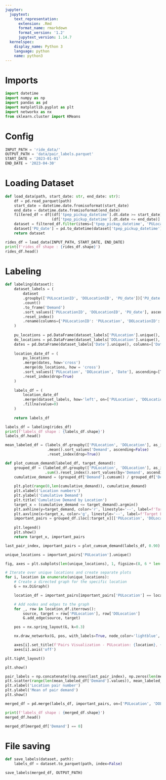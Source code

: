 ```yaml
---
jupyter:
  jupytext:
    text_representation:
      extension: .Rmd
      format_name: rmarkdown
      format_version: '1.2'
      jupytext_version: 1.14.7
  kernelspec:
    display_name: Python 3
    language: python
    name: python3
---
```


# Imports

```python
import datetime
import numpy as np
import pandas as pd
import matplotlib.pyplot as plt
import networkx as nx
from sklearn.cluster import KMeans
```

# Config

```python
INPUT_PATH = 'ride_data/'
OUTPUT_PATH = 'data/pair_labels.parquet'
START_DATE = '2023-01-01'
END_DATE = '2023-04-30'
```

# Loading Dataset

```python
def load_data(path, start_date: str, end_date: str):
    df = pd.read_parquet(path) 
    start_date = datetime.date.fromisoformat(start_date)
    end_date = datetime.date.fromisoformat(end_date)
    filtered_df = df[(df['tpep_pickup_datetime'].dt.date >= start_date) &
                     (df['tpep_pickup_datetime'].dt.date <= end_date)]
    dataset = filtered_df.filter(items=['tpep_pickup_datetime', 'PULocationID', 'DOLocationID'])
    dataset['PU_date'] = pd.to_datetime(dataset['tpep_pickup_datetime'].dt.date)
    return dataset
```

```python
rides_df = load_data(INPUT_PATH, START_DATE, END_DATE)
print(f'rides_df shape : {rides_df.shape}')
rides_df.head()
```

# Labeling

```python
def labeling(dataset):
    dataset_labels = (
        dataset
        .groupby(['PULocationID', 'DOLocationID', 'PU_date'])['PU_date']
        .count()
        .to_frame('Demand')
        .sort_values(['PULocationID', 'DOLocationID', 'PU_date'], ascending=[True, True, True])
        .reset_index()
        .rename(columns={'PULocationID': 'PULocation', 'DOLocationID': 'DOLocation', 'PU_date': 'Date'})
    )
  
    pu_locations = pd.DataFrame(dataset_labels['PULocation'].unique(), columns=['PULocation'])
    do_locations = pd.DataFrame(dataset_labels['DOLocation'].unique(), columns=['DOLocation'])
    dates = pd.DataFrame(dataset_labels['Date'].unique(), columns=['Date'])
    
    location_date_df = (
        pu_locations
        .merge(dates, how='cross')
        .merge(do_locations, how = 'cross')
        .sort_values(['PULocation', 'DOLocation', 'Date'], ascending=[True, True, True])
        .reset_index(drop=True)
    )
    
    labels_df = (
        location_date_df
        .merge(dataset_labels, how='left', on=['PULocation', 'DOLocation', 'Date'])
        .fillna(value=0)
    )
    
    return labels_df
```

```python
labels_df = labeling(rides_df)
print(f'labels_df shape : {labels_df.shape}')
labels_df.head()
```

```python
mean_labeled_df = (labels_df.groupby(['PULocation', 'DOLocation'], as_index=False)['Demand']
                   .mean().sort_values('Demand', ascending=False)
                   .reset_index(drop=True))
```

```python
def plot_cumsum_demand(labeled_df, target_demand):
    grouped_df = (labeled_df.groupby(['PULocation', 'DOLocation'], as_index=False)['Demand']
                  .sum().reset_index().sort_values(by='Demand', ascending=False).reset_index(drop=True))
    cumulative_demand = (grouped_df['Demand'].cumsum() / grouped_df['Demand'].sum()).to_numpy()
    
    plt.plot(range(0,len(cumulative_demand)), cumulative_demand)
    plt.xlabel('Location numbers')
    plt.ylabel('Cumulative Demand')
    plt.title('Cumulative Demand by Location')
    target_x = (cumulative_demand <= target_demand).argmin()
    plt.axhline(y=target_demand, color='r', linestyle='--', label=f'Target Demand ({target_demand})')
    plt.axvline(x=target_x, color='g', linestyle='--', label=f'Target Location ({target_x})')
    important_pairs = grouped_df.iloc[:target_x][['PULocation', 'DOLocation']]
    
    plt.legend() 
    plt.show()
    return target_x, important_pairs
```

```python
last_pair_index, important_pairs = plot_cumsum_demand(labels_df, 0.90)
```

```python
unique_locations = important_pairs['PULocation'].unique()

fig, axes = plt.subplots(len(unique_locations), 1, figsize=(8, 6 * len(unique_locations)))

# Iterate over unique locations and create separate plots
for i, location in enumerate(unique_locations):
    # Create a directed graph for the specific location
    G = nx.DiGraph()

    location_df = important_pairs[important_pairs['PULocation'] == location]

    # Add nodes and edges to the graph
    for _, row in location_df.iterrows():
        source, target = row['PULocation'], row['DOLocation']
        G.add_edge(source, target)

    pos = nx.spring_layout(G, k=0.3)

    nx.draw_networkx(G, pos, with_labels=True, node_color='lightblue', node_size=200, font_size=7, alpha=0.8, arrows=True, ax=axes[i])

    axes[i].set_title(f'Pairs Visualization - PULocation: {location}, {len(location_df)} pairs')
    axes[i].axis('off')

plt.tight_layout()

plt.show()
```

```python
pair_labels = np.concatenate((np.ones(last_pair_index), np.zeros(len(mean_labeled_df) - last_pair_index)))
plt.scatter(range(len(mean_labeled_df['Demand'].values)), mean_labeled_df['Demand'].values, c = pair_labels)
plt.xlabel('Location pair number')
plt.ylabel('Mean of pair demand')
plt.show()
```

```python
merged_df = pd.merge(labels_df, important_pairs, on=['PULocation', 'DOLocation'], how='inner')
```

```python
print(f'labels_df shape : {merged_df.shape}')
merged_df.head()
```

```python
merged_df[merged_df['Demand'] == 0]
```

# File saving

```python
def save_labels(dataset, path):
    labels_df = dataset.to_parquet(path, index=False)
```

```python
save_labels(merged_df, OUTPUT_PATH)
```
